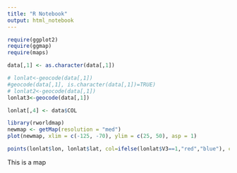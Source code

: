 ```yaml
---
title: "R Notebook"
output: html_notebook
---
```


```r
require(ggplot2)
require(ggmap)
require(maps)
```
```r
data[,1] <- as.character(data[,1])
```

```r
# lonlat<-geocode(data[,1])
#geocode(data[,1], is.character(data[,1])=TRUE)
# lonlat2<-geocode(data[,1])
lonlat3<-geocode(data[,1])
```





```r
lonlat[,4] <- data$COL
```


```r
 
library(rworldmap)
newmap <- getMap(resolution = "med")
plot(newmap, xlim = c(-125, -70), ylim = c(25, 50), asp = 1)

points(lonlat$lon, lonlat$lat, col=ifelse(lonlat$V3==1,"red","blue"), cex = .8)
```

This is a map
